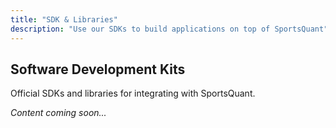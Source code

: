 ```yaml
---
title: "SDK & Libraries"
description: "Use our SDKs to build applications on top of SportsQuant"
---
```


## Software Development Kits

Official SDKs and libraries for integrating with SportsQuant.

*Content coming soon...* 